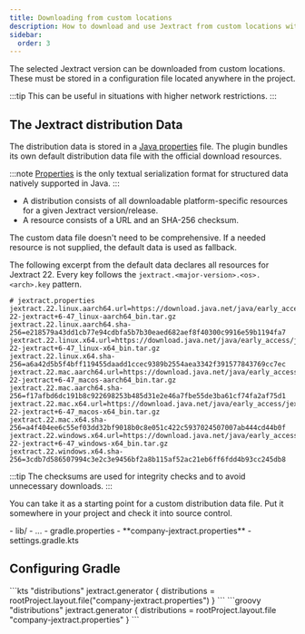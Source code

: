 ```yaml
---
title: Downloading from custom locations
description: How to download and use Jextract from custom locations with the Gradle Jextract plugin
sidebar:
  order: 3
---
```



The selected Jextract version can be downloaded from custom locations.
These must be stored in a configuration file located anywhere in the project.

:::tip
This can be useful in situations with higher network restrictions.
:::

## The Jextract distribution Data

The distribution data is stored in a [Java properties][properties] file.
The plugin bundles its own default distribution data file with the official download resources.

:::note
[Properties] is the only textual serialization format for structured data natively supported in Java.
:::

- A distribution consists of all downloadable platform-specific resources for a given Jextract version/release.
- A resource consists of a URL and an SHA-256 checksum.

The custom data file doesn't need to be comprehensive.
If a needed resource is not supplied, the default data is used as fallback.

The following excerpt from the default data declares all resources for Jextract 22.
Every key follows the `jextract.<major-version>.<os>.<arch>.key` pattern.

```properties
# jextract.properties
jextract.22.linux.aarch64.url=https://download.java.net/java/early_access/jextract/22/6/openjdk-22-jextract+6-47_linux-aarch64_bin.tar.gz
jextract.22.linux.aarch64.sha-256=e218579a43dd1cb77e94cdbfa5b7b30eaed682aef8f40300c9916e59b1194fa7
jextract.22.linux.x64.url=https://download.java.net/java/early_access/jextract/22/6/openjdk-22-jextract+6-47_linux-x64_bin.tar.gz
jextract.22.linux.x64.sha-256=a6a42d5b5f4bff119455daadd1ccec9389b2554aea3342f391577843769cc7ec
jextract.22.mac.aarch64.url=https://download.java.net/java/early_access/jextract/22/6/openjdk-22-jextract+6-47_macos-aarch64_bin.tar.gz
jextract.22.mac.aarch64.sha-256=f17afbd6dc191b8c922698253b485d31e2e46a7fbe55de3ba61cf74fa2af75d1
jextract.22.mac.x64.url=https://download.java.net/java/early_access/jextract/22/6/openjdk-22-jextract+6-47_macos-x64_bin.tar.gz
jextract.22.mac.x64.sha-256=a4f404ee6c55ef03dd32bf9018b0c8e051c422c5937024507007ab444cd44b0f
jextract.22.windows.x64.url=https://download.java.net/java/early_access/jextract/22/6/openjdk-22-jextract+6-47_windows-x64_bin.tar.gz
jextract.22.windows.x64.sha-256=3cdb7d586507994c3e2c3e9456bf2a8b115af52ac21eb6ff6fdd4b93cc245db8
```

:::tip
The checksums are used for integrity checks and to avoid unnecessary downloads.
:::

You can take it as a starting point for a custom distribution data file.
Put it somewhere in your project and check it into source control.

<FileTree>
- lib/
- ...
- gradle.properties
- **company-jextract.properties**
- settings.gradle.kts
</FileTree>

## Configuring Gradle

<Tabs syncKey="dsl">
<TabItem label="Kotlin">
```kts "distributions"
jextract.generator {
    distributions = rootProject.layout.file("company-jextract.properties")
}
```
</TabItem>
<TabItem label="Groovy">
```groovy "distributions"
jextract.generator {
    distributions = rootProject.layout.file "company-jextract.properties"
}
```
</TabItem>
</Tabs>

[properties]: https://docs.oracle.com/en/java/javase/25/docs/api/java.base/java/util/Properties.html
